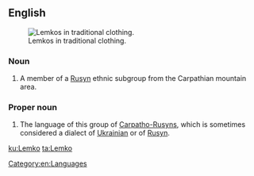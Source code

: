 ==English==
[[File:Carpatho-Rusyn sub-groups - Sanok area Lemkos in original goral folk-costumes from Mokre (Poland) ..jpg|right|thumb|Lemkos in traditional clothing.]]

===Noun===
{{en-noun}}
# A member of a [[Rusyn]] ethnic subgroup from the Carpathian mountain area.

===Proper noun===
{{en-proper noun}}

# The language of this group of [[Carpatho-Rusyn]]s, which is sometimes considered a dialect of [[Ukrainian]] or of [[Rusyn]].

[[Category:en:Languages]]

[[ku:Lemko]]
[[ta:Lemko]]